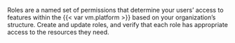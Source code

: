 Roles are a named set of permissions that determine your users' access to features within the {{< var vm.platform >}} based on your organization's structure. Create and update roles, and verify that each role has appropriate access to the resources they need. 